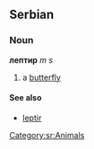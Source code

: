 ==Serbian==
===Noun===
'''лептир''' ''m s''
#a [[butterfly]]
====See also====
*[[leptir]]
[[Category:sr:Animals]]